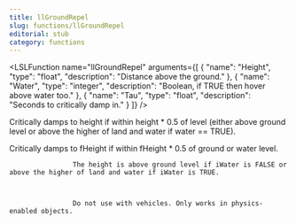 ```yaml
---
title: llGroundRepel
slug: functions/llGroundRepel
editorial: stub
category: functions
---
```


<LSLFunction
	name="llGroundRepel"
	arguments={[
	{
		"name": "Height",
		"type": "float",
		"description": "Distance above the ground."
	},
	{
		"name": "Water",
		"type": "integer",
		"description": "Boolean, if TRUE then hover above water too."
	},
	{
		"name": "Tau",
		"type": "float",
		"description": "Seconds to critically damp in."
	}
]}
/>

Critically damps to height if within height * 0.5 of level (either above ground level or above the higher of land and water if water == TRUE).

Critically damps to fHeight if within fHeight * 0.5 of ground or water level.



                    The height is above ground level if iWater is FALSE or above the higher of land and water if iWater is TRUE.



                    Do not use with vehicles. Only works in physics-enabled objects.
